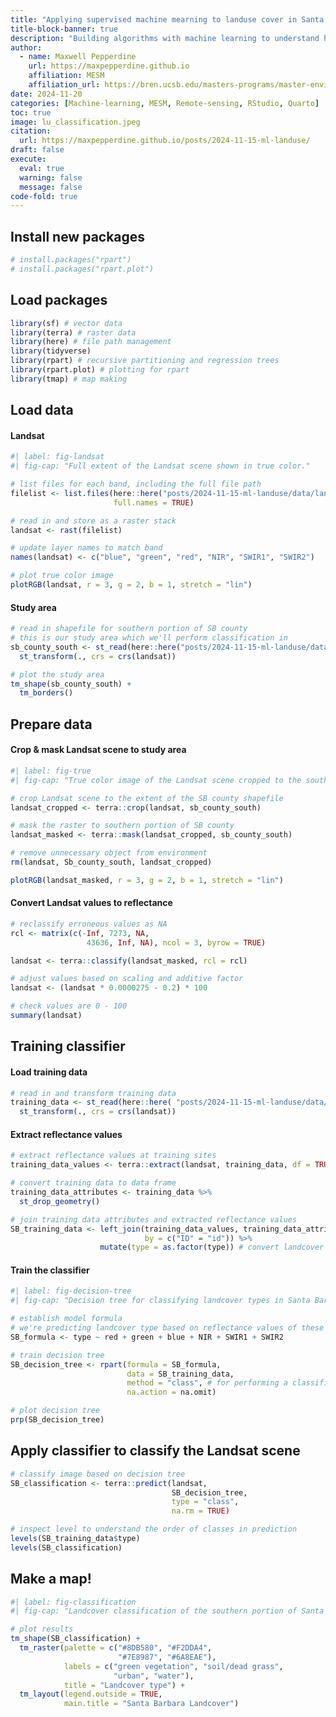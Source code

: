 ```yaml
---
title: "Applying supervised machine mearning to landuse cover in Santa Barbara, CA"
title-block-banner: true
description: "Building algorithms with machine learning to understand how we use our land"
author: 
  - name: Maxwell Pepperdine
    url: https://maxpepperdine.github.io
    affiliation: MESM
    affiliation_url: https://bren.ucsb.edu/masters-programs/master-environmental-science-and-management 
date: 2024-11-20
categories: [Machine-learning, MESM, Remote-sensing, RStudio, Quarto]
toc: true
image: lu_classification.jpeg
citation: 
  url: https://maxpepperdine.github.io/posts/2024-11-15-ml-landuse/
draft: false
execute:
  eval: true
  warning: false
  message: false
code-fold: true
---
```


## Install new packages

```r
# install.packages("rpart")
# install.packages("rpart.plot")
```

## Load packages

```r
library(sf) # vector data
library(terra) # raster data
library(here) # file path management
library(tidyverse)
library(rpart) # recursive partitioning and regression trees
library(rpart.plot) # plotting for rpart
library(tmap) # map making
```

## Load data

#### Landsat

```r
#| label: fig-landsat
#| fig-cap: "Full extent of the Landsat scene shown in true color."

# list files for each band, including the full file path
filelist <- list.files(here::here("posts/2024-11-15-ml-landuse/data/landsat-data"), 
                       full.names = TRUE)

# read in and store as a raster stack
landsat <- rast(filelist)

# update layer names to match band
names(landsat) <- c("blue", "green", "red", "NIR", "SWIR1", "SWIR2")

# plot true color image
plotRGB(landsat, r = 3, g = 2, b = 1, stretch = "lin")
```

#### Study area

```r
# read in shapefile for southern portion of SB county
# this is our study area which we'll perform classification in
sb_county_south <- st_read(here::here("posts/2024-11-15-ml-landuse/data/SB_county_south.shp")) %>% 
  st_transform(., crs = crs(landsat))

# plot the study area
tm_shape(sb_county_south) + 
  tm_borders()
```

## Prepare data

#### Crop & mask Landsat scene to study area

```r
#| label: fig-true
#| fig-cap: "True color image of the Landsat scene cropped to the southern portion of Santa Barbara County."

# crop Landsat scene to the extent of the SB county shapefile
landsat_cropped <- terra::crop(landsat, sb_county_south)

# mask the raster to southern portion of SB county
landsat_masked <- terra::mask(landsat_cropped, sb_county_south)

# remove unnecessary object from environment
rm(landsat, Sb_county_south, landsat_cropped)

plotRGB(landsat_masked, r = 3, g = 2, b = 1, stretch = "lin")
```

#### Convert Landsat values to reflectance

```r
# reclassify erroneous values as NA
rcl <- matrix(c(-Inf, 7273, NA,
                 43636, Inf, NA), ncol = 3, byrow = TRUE)

landsat <- terra::classify(landsat_masked, rcl = rcl)

# adjust values based on scaling and additive factor
landsat <- (landsat * 0.0000275 - 0.2) * 100

# check values are 0 - 100
summary(landsat)
```

## Training classifier

#### Load training data

```r
# read in and transform training data
training_data <- st_read(here::here( "posts/2024-11-15-ml-landuse/data/trainingdata.shp")) %>%
  st_transform(., crs = crs(landsat))
```

#### Extract reflectance values

```r
# extract reflectance values at training sites
training_data_values <- terra::extract(landsat, training_data, df = TRUE)

# convert training data to data frame
training_data_attributes <- training_data %>%
  st_drop_geometry()

# join training data attributes and extracted reflectance values
SB_training_data <- left_join(training_data_values, training_data_attributes,
                              by = c("ID" = "id")) %>%
                    mutate(type = as.factor(type)) # convert landcover type to factor
```

#### Train the classifier

```r
#| label: fig-decision-tree
#| fig-cap: "Decision tree for classifying landcover types in Santa Barbara County."

# establish model formula
# we're predicting landcover type based on reflectance values of these bands
SB_formula <- type ~ red + green + blue + NIR + SWIR1 + SWIR2

# train decision tree
SB_decision_tree <- rpart(formula = SB_formula,
                          data = SB_training_data,
                          method = "class", # for performing a classification
                          na.action = na.omit)

# plot decision tree
prp(SB_decision_tree)
```

## Apply classifier to classify the Landsat scene

```r
# classify image based on decision tree
SB_classification <- terra::predict(landsat, 
                                    SB_decision_tree, 
                                    type = "class", 
                                    na.rm = TRUE)

# inspect level to understand the order of classes in prediction
levels(SB_training_data$type)
levels(SB_classification)
```

## Make a map!

```r
#| label: fig-classification
#| fig-cap: "Landcover classification of the southern portion of Santa Barbara County."

# plot results
tm_shape(SB_classification) +
  tm_raster(palette = c("#8DB580", "#F2DDA4", 
                        "#7E8987", "#6A8EAE"), 
            labels = c("green vegetation", "soil/dead grass", 
                       "urban", "water"), 
            title = "Landcover type") +
  tm_layout(legend.outside = TRUE,
            main.title = "Santa Barbara Landcover")
```
